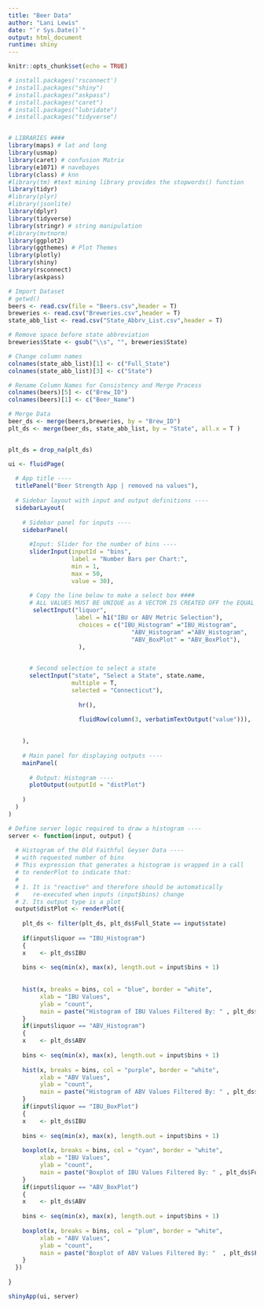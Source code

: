 ```yaml
---
title: "Beer Data"
author: "Lani Lewis"
date: "`r Sys.Date()`"
output: html_document
runtime: shiny
---
```


```r
knitr::opts_chunk$set(echo = TRUE)
```

```r
# install.packages('rsconnect')
# install.packages("shiny")
# install.packages("askpass")
# install.packages("caret")
# install.packages("lubridate")
# install.packages("tidyverse")


# LIBRARIES ####
library(maps) # lat and long
library(usmap)
library(caret) # confusion Matrix
library(e1071) # navebayes
library(class) # knn
#library(tm) #text mining library provides the stopwords() function
library(tidyr)
#library(plyr)
#library(jsonlite)
library(dplyr)
library(tidyverse)
library(stringr) # string manipulation
#library(mvtnorm)
library(ggplot2)
library(ggthemes) # Plot Themes
library(plotly)
library(shiny)
library(rsconnect)
library(askpass)
```

```r
# Import Dataset
# getwd()
beers <- read.csv(file = "Beers.csv",header = T)
breweries <- read.csv("Breweries.csv",header = T)
state_abb_list <- read.csv("State_Abbrv_List.csv",header = T)

# Remove space before state abbreviation
breweries$State <- gsub("\\s", "", breweries$State)

# Change column names
colnames(state_abb_list)[1] <- c("Full_State")
colnames(state_abb_list)[3] <- c("State")

# Rename Column Names for Consistency and Merge Process
colnames(beers)[5] <- c("Brew_ID")
colnames(beers)[1] <- c("Beer_Name")

# Merge Data
beer_ds <- merge(beers,breweries, by = "Brew_ID")
plt_ds <- merge(beer_ds, state_abb_list, by = "State", all.x = T )


plt_ds = drop_na(plt_ds)
```


```r
ui <- fluidPage(
  
  # App title ----
  titlePanel("Beer Strength App | removed na values"),
  
  # Sidebar layout with input and output definitions ----
  sidebarLayout(
    
    # Sidebar panel for inputs ----
    sidebarPanel(
      
      #Input: Slider for the number of bins ----
      sliderInput(inputId = "bins",
                  label = "Number Bars per Chart:",
                  min = 1,
                  max = 50,
                  value = 30),
      
      # Copy the line below to make a select box ####
      # ALL VALUES MUST BE UNIQUE as A VECTOR IS CREATED OFF the EQUAL VALUES
       selectInput("liquor",
                   label = h1("IBU or ABV Metric Selection"), 
                    choices = c("IBU_Histogram" ="IBU_Histogram",
                                   "ABV_Histogram" ="ABV_Histogram",                                                              "IBU_BoxPlot" = "IBU_BoxPlot", 
                                   "ABV_BoxPlot" = "ABV_BoxPlot"), 
                    ),

       
      # Second selection to select a state
      selectInput("state", "Select a State", state.name,
                  multiple = T,
                  selected = "Connecticut"),     
   
                    hr(),
      
                    fluidRow(column(3, verbatimTextOutput("value"))),      
                   

    ),
    
    # Main panel for displaying outputs ----
    mainPanel(
      
      # Output: Histogram ----
      plotOutput(outputId = "distPlot")
      
    )
  )
)
```


```r
# Define server logic required to draw a histogram ----
server <- function(input, output) {
  
  # Histogram of the Old Faithful Geyser Data ----
  # with requested number of bins
  # This expression that generates a histogram is wrapped in a call
  # to renderPlot to indicate that:
  #
  # 1. It is "reactive" and therefore should be automatically
  #    re-executed when inputs (input$bins) change
  # 2. Its output type is a plot
  output$distPlot <- renderPlot({
    
    plt_ds <- filter(plt_ds, plt_ds$Full_State == input$state)
    
    if(input$liquor == "IBU_Histogram")
    {
    x    <- plt_ds$IBU 
    
    bins <- seq(min(x), max(x), length.out = input$bins + 1)
    
    
    hist(x, breaks = bins, col = "blue", border = "white",
         xlab = "IBU Values",
         ylab = "count",
         main = paste("Histogram of IBU Values Filtered By: " , plt_ds$Full_State))
    }
    if(input$liquor == "ABV_Histogram")
    {
    x    <- plt_ds$ABV 
    
    bins <- seq(min(x), max(x), length.out = input$bins + 1)
    
    hist(x, breaks = bins, col = "purple", border = "white",
         xlab = "ABV Values",
         ylab = "count",
         main = paste("Histogram of ABV Values Filtered By: " , plt_ds$Full_State))
    }
    if(input$liquor == "IBU_BoxPlot")
    {
    x    <- plt_ds$IBU  
    
    bins <- seq(min(x), max(x), length.out = input$bins + 1)
    
    boxplot(x, breaks = bins, col = "cyan", border = "white",
         xlab = "IBU Values",
         ylab = "count",
         main = paste("Boxplot of IBU Values Filtered By: " , plt_ds$Full_State))
    }
    if(input$liquor == "ABV_BoxPlot")
    {
    x    <- plt_ds$ABV 
    
    bins <- seq(min(x), max(x), length.out = input$bins + 1)
    
    boxplot(x, breaks = bins, col = "plum", border = "white",
         xlab = "ABV Values",
         ylab = "count",
         main = paste("Boxplot of ABV Values Filtered By: "  , plt_ds$Full_State))
    }
  })
  
}

shinyApp(ui, server)

```
